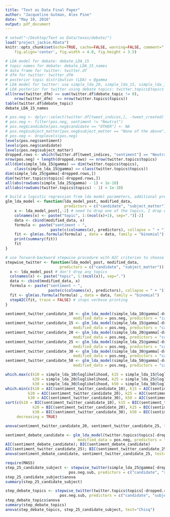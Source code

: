 ```yaml
---
title: "Text as Data Final Paper"
author: "Jacqueline Gutman, Alex Pine"
date: "May 10, 2016"
output: pdf_document
---
```


```r
# setwd("~/Desktop/Text as Data/texas/debate/")
load("project_jackie.RData")
knitr::opts_chunk$set(echo=TRUE, cache=FALSE, warning=FALSE, comment="   ",
    fig.align='center', fig.width = 4.0, fig.height = 3.5)
```

```r
# LDA model for debate: debate_LDA_15
# topic names for debate: debate_LDA_15_names
# data frame for twitter: twitter.df
# dfm for twitter: twitter_dfm
# posterior topic distribution (LDA) = @gamma
# LDA model for twitter: use simple_lda_20, simple_lda_15, simple_lda_10
# LDA posterior for twitter using debate topics: twitter.topics$topics
all(nrow(twitter_dfm) == sum(twitter.df$debate_topic != 0),
    nrow(twitter_dfm)  == nrow(twitter.topics$topics))
table(twitter.df$debate_topic)
debate_LDA_15_names
```

```r
# pos.neg <- dplyr::select(twitter.df[tweet_indices,], -tweet_created)
# pos.neg <- filter(pos.neg, sentiment != "Neutral")
# pos.neg$candidate[pos.neg$candidate == "OTHER"] <- NA
# pos.neg$subject_matter[pos.neg$subject_matter == "None of the above"] <- NA
# pos.neg <- droplevels(pos.neg)
levels(pos.neg$sentiment)
levels(pos.neg$candidate)
levels(pos.neg$subject_matter)
dropped.rows <- which(twitter.df[tweet_indices, "sentiment"] == "Neutral")
nrow(pos.neg) + length(dropped.rows) == nrow(twitter.topics$topics)
all(dim(simple_lda_15@gamma) == dim(twitter.topics$topics), 
    class(simple_lda_15@gamma) == class(twitter.topics$topics))
dim(simple_lda_25@gamma[-dropped.rows,])
dim(twitter.topics$topics[-dropped.rows,])
all(abs(rowSums(simple_lda_25@gamma) - 1) < 1e-10) 
all(abs(rowSums(twitter.topics$topics) - 1) < 1e-10) 
```

```r
# build a logistic regression from lda model parameters, additional predictors as parameter
glm_lda_model <- function(lda_model_post, modified_data, 
                          predictors = c("candidate", "subject_matter")) {
    x <- lda_model_post[,-2] # need to drop one of the topics, I drop #2
    colnames(x) <- paste("topic", 1:(ncol(x)+1), sep=".")[-2]
    data <- cbind(modified_data, x)
    formula <- paste("sentiment ~ ", 
                    paste(c(colnames(x), predictors), collapse = " + "))
    fit <- glm(as.formula(formula) , data = data, family = "binomial")
    print(summary(fit))
    fit
} 

# use forward-backward stepwise procedure with AIC criterion to choose best model from full model
stepwise_twitter <- function(lda_model_post, modified_data, 
                        predictors = c("candidate", "subject_matter")) {
  x <- lda_model_post # don't drop any topics
  colnames(x) <- paste("topic", 1:(ncol(x)), sep=".")
  data <- cbind(modified_data, x)
  formula <- paste("sentiment ~ ", 
                   paste(c(colnames(x), predictors), collapse = " + "))
  fit <- glm(as.formula(formula) , data = data, family = "binomial")
  stepAIC(fit, trace = FALSE) # stops verbose printing
}
```

```r
sentiment_twitter_candidate_10 <- glm_lda_model(simple_lda_10@gamma[-dropped.rows,] ,
                              modified_data = pos.neg, predictors = "candidate")
sentiment_twitter_candidate_15 <- glm_lda_model(simple_lda_15@gamma[-dropped.rows,] ,
                              modified_data = pos.neg, predictors = "candidate")
sentiment_twitter_candidate_20 <- glm_lda_model(simple_lda_20@gamma[-dropped.rows,] ,
                              modified_data = pos.neg, predictors = "candidate")
sentiment_twitter_candidate_25 <- glm_lda_model(simple_lda_25@gamma[-dropped.rows,] ,
                              modified_data = pos.neg, predictors = "candidate")
sentiment_twitter_candidate_30 <- glm_lda_model(simple_lda_30@gamma[-dropped.rows,] ,
                              modified_data = pos.neg, predictors = "candidate")
sentiment_twitter_candidate_50 <- glm_lda_model(simple_lda_50@gamma[-dropped.rows,] ,
                              modified_data = pos.neg, predictors = "candidate")
```

```r
which.max(c(k10 = simple_lda_10@loglikelihood, k15 = simple_lda_15@loglikelihood, 
            k20 = simple_lda_20@loglikelihood, k25 = simple_lda_25@loglikelihood, 
            k30 = simple_lda_30@loglikelihood, k50 = simple_lda_50@loglikelihood))
which.min(c(k10 = AIC(sentiment_twitter_candidate_10), k15 = AIC(sentiment_twitter_candidate_15),
          k20 = AIC(sentiment_twitter_candidate_20), k25 = AIC(sentiment_twitter_candidate_25),
          k30 = AIC(sentiment_twitter_candidate_30), k50 = AIC(sentiment_twitter_candidate_50)))
sort(c(k10 = BIC(sentiment_twitter_candidate_10), k15 = BIC(sentiment_twitter_candidate_15),
            k20 = BIC(sentiment_twitter_candidate_20), k25 = BIC(sentiment_twitter_candidate_25),
            k30 = BIC(sentiment_twitter_candidate_30), k50 = BIC(sentiment_twitter_candidate_50)),
     decreasing = TRUE)

anova(sentiment_twitter_candidate_20, sentiment_twitter_candidate_25, test="Chisq")
```

```r
sentiment_debate_candidate <- glm_lda_model(twitter.topics$topics[-dropped.rows,] ,
                                modified_data = pos.neg, predictors = "candidate")
AIC(sentiment_debate_candidate); BIC(sentiment_debate_candidate)
AIC(sentiment_twitter_candidate_25); BIC(sentiment_twitter_candidate_25)
anova(sentiment_debate_candidate, sentiment_twitter_candidate_25, test="Chisq")
```

```r
require(MASS)
step_25_candidate_subject <- stepwise_twitter(simple_lda_25@gamma[-dropped.rows,], 
                            pos.neg.sub, predictors = c("candidate", "subject_matter"))
step_25_candidate_subject$anova
summary(step_25_candidate_subject)

step_debate_topics <- stepwise_twitter(twitter.topics$topics[-dropped.rows,],  
                        pos.neg.sub, predictors = c("candidate", "subject_matter"))
step_debate_topics$anova
summary(step_debate_topics)
anova(step_debate_topics, step_25_candidate_subject, test="Chisq")
```